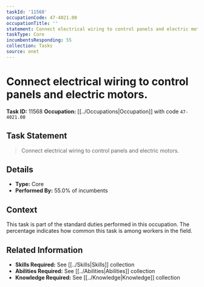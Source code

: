```yaml
---
taskId: '11568'
occupationCode: 47-4021.00
occupationTitle: ''
statement: Connect electrical wiring to control panels and electric motors.
taskType: Core
incumbentsResponding: 55
collection: Tasks
source: onet
---
```

# Connect electrical wiring to control panels and electric motors.

**Task ID:** 11568
**Occupation:** [[../Occupations|Occupation]] with code `47-4021.00`

## Task Statement

> Connect electrical wiring to control panels and electric motors.

## Details

- **Type:** Core
- **Performed By:** 55.0% of incumbents

## Context

This task is part of the standard duties performed in this occupation. The percentage indicates how common this task is among workers in the field.

## Related Information

- **Skills Required:** See [[../Skills|Skills]] collection
- **Abilities Required:** See [[../Abilities|Abilities]] collection
- **Knowledge Required:** See [[../Knowledge|Knowledge]] collection
